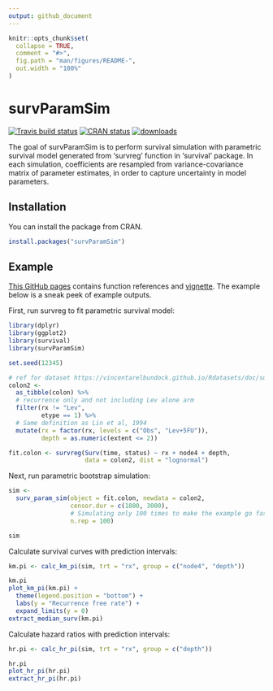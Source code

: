 ```yaml
---
output: github_document
---
```


<!-- README.md is generated from README.Rmd. Please edit that file -->

```r
knitr::opts_chunk$set(
  collapse = TRUE,
  comment = "#>",
  fig.path = "man/figures/README-",
  out.width = "100%"
)
```
# survParamSim

[![Travis build status](https://travis-ci.org/yoshidk6/survParamSim.svg?branch=master)](https://travis-ci.org/yoshidk6/survParamSim)
[![CRAN status](https://www.r-pkg.org/badges/version/survParamSim)](https://cran.r-project.org/package=survParamSim)
[![downloads](https://cranlogs.r-pkg.org/badges/grand-total/survParamSim)](https://CRAN.R-project.org/package=survParamSim)

The goal of survParamSim is to perform survival simulation with parametric survival model generated from 'survreg' function in 'survival' package. 
In each simulation, coefficients are resampled from variance-covariance matrix of parameter estimates, in order to capture uncertainty in model parameters.


## Installation

You can install the package from CRAN.

``` r
install.packages("survParamSim")
```

## Example

[This GitHub pages](https://yoshidk6.github.io/survParamSim) contains function references and [vignette](https://yoshidk6.github.io/survParamSim/articles/survParamSim.html).
The example below is a sneak peek of example outputs. 

First, run survreg to fit parametric survival model:

```r
library(dplyr)
library(ggplot2)
library(survival)
library(survParamSim)

set.seed(12345)

# ref for dataset https://vincentarelbundock.github.io/Rdatasets/doc/survival/colon.html
colon2 <- 
  as_tibble(colon) %>% 
  # recurrence only and not including Lev alone arm
  filter(rx != "Lev",
         etype == 1) %>% 
  # Same definition as Lin et al, 1994
  mutate(rx = factor(rx, levels = c("Obs", "Lev+5FU")),
         depth = as.numeric(extent <= 2))
```
  
```r
fit.colon <- survreg(Surv(time, status) ~ rx + node4 + depth, 
                     data = colon2, dist = "lognormal")
```

Next, run parametric bootstrap simulation:

```r
sim <- 
  surv_param_sim(object = fit.colon, newdata = colon2, 
                 censor.dur = c(1800, 3000),
                 # Simulating only 100 times to make the example go fast
                 n.rep = 100)

sim
```

Calculate survival curves with prediction intervals:

```r
km.pi <- calc_km_pi(sim, trt = "rx", group = c("node4", "depth"))

km.pi
plot_km_pi(km.pi) +
  theme(legend.position = "bottom") +
  labs(y = "Recurrence free rate") +
  expand_limits(y = 0)
extract_median_surv(km.pi)
```

Calculate hazard ratios with prediction intervals:

```r
hr.pi <- calc_hr_pi(sim, trt = "rx", group = c("depth"))

hr.pi
plot_hr_pi(hr.pi)
extract_hr_pi(hr.pi)
```


